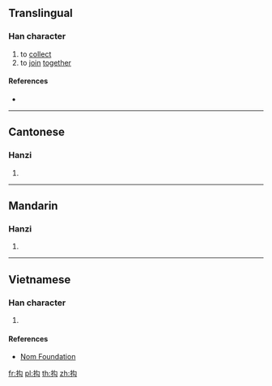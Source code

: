 {{character info/new}}
==Translingual==

===Han character===
{{Han char|rn=64|rad=手|as=04|sn=7|four=|canj=QPI,XQPI|ids=⿰扌勾}}

# to [[collect]]
# to [[join]] [[together]]

====References====
* {{Han ref|kx=0420.120|dkj=11865|dj=0767.130|hdz=31843.010|uh=6285|ud=25221}}

----

==Cantonese==

===Hanzi===
{{yue-hanzi|jyut=[[keoi1]]|y=keui1}}

# {{defn|lang=yue|sort=手04}}

----

==Mandarin==

===Hanzi===
{{cmn-hanzi|pin=[[jū]] ([[ju1]])|wg=chü<sup>1</sup>}}

# {{defn|lang=cmn|sort=手04}}

----

==Vietnamese==

===Han character===
{{vi-readings|rs=手04|hanviet=câu}}

# {{defn|lang=vi|sort=手04}}

====References====
* [http://nomfoundation.org/common/nom_details.php?codepoint=6285 Nom Foundation]

[[fr:抅]]
[[pl:抅]]
[[th:抅]]
[[zh:抅]]
